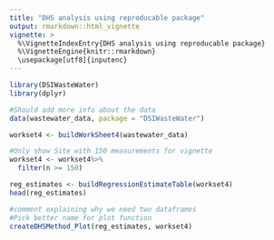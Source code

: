 ```yaml
---
title: "DHS analysis using reproducable package"
output: rmarkdown::html_vignette
vignette: >
  %\VignetteIndexEntry{DHS analysis using reproducable package}
  %\VignetteEngine{knitr::rmarkdown}
  \usepackage[utf8]{inputenc}
---
```


```r
library(DSIWasteWater)
library(dplyr)
```


```r
#Should add more info about the data
data(wastewater_data, package = "DSIWasteWater")

workset4 <- buildWorkSheet4(wastewater_data)

#Only show Site with 150 measurements for vignette 
workset4 <- workset4%>% 
  filter(n >= 150)
```


```r

reg_estimates <- buildRegressionEstimateTable(workset4)
head(reg_estimates)
```


```r
#comment explaining why we need two dataframes
#Pick better name for plot function
createDHSMethod_Plot(reg_estimates, workset4)

```